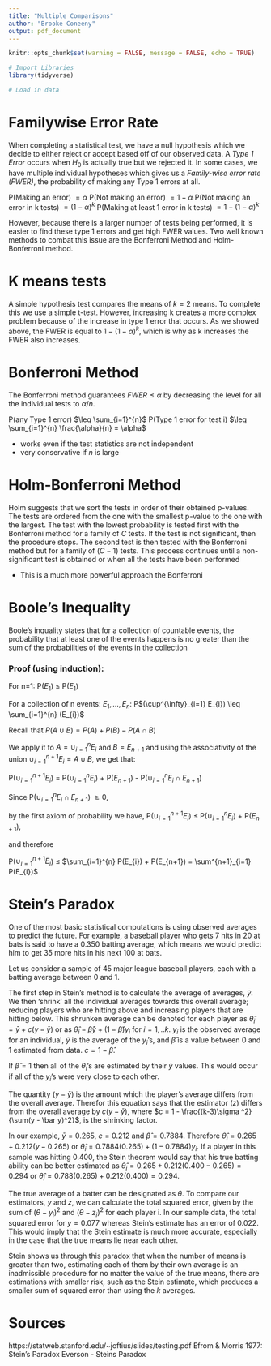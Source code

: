 ```yaml
---
title: "Multiple Comparisons"
author: "Brooke Coneeny"
output: pdf_document
---
```


```r
knitr::opts_chunk$set(warning = FALSE, message = FALSE, echo = TRUE) 
```

```r
# Import Libraries 
library(tidyverse)
```

```r
# Load in data 

```

# Familywise Error Rate 

When completing a statistical test, we have a null hypothesis which we decide to either reject or accept based off of our observed data. A $\textit{Type 1 Error}$ occurs when $H_{0}$ is actually true but we rejected it. In some cases, we have multiple individual hypotheses which gives us a $\textit{Family-wise error rate (FWER)}$, the probability of making any Type 1 errors at all.

P(Making an error) $= \alpha$
P(Not making an error) $= 1 - \alpha$
P(Not making an error in k tests) $= (1 - \alpha)^k$
P(Making at least 1 error in k tests) $= 1 - (1 - \alpha)^k$

However, because there is a larger number of tests being performed, it is easier to find these type 1 errors and get high FWER values. Two well known methods to combat this issue are the Bonferroni Method and Holm-Bonferroni method. 


# K means tests
A simple hypothesis test compares the means of $k = 2$ means. To complete this we use a simple t-test. However, increasing k creates a more complex problem because of the increase in type 1 error that occurs. As we showed above, the FWER is equal to $1 - (1 - \alpha)^k$, which is why as k increases the FWER also increases. 

# Bonferroni Method
The Bonferroni method guarantees $FWER \leq \alpha$ by decreasing the level for all the individual tests to $\alpha / n$.

P(any Type 1 error) $\leq \sum_{i=1}^{n}$ P(Type 1 error for test i) $\leq \sum_{i=1}^{n} \frac{\alpha}{n} = \alpha$

+ works even if the test statistics are not independent
+ very conservative if $\textit{n}$ is large 

# Holm-Bonferroni Method
Holm suggests that we sort the tests in order of their obtained p-values. The tests are ordered from the one with the smallest p-value to the one with the largest. The test with the lowest probability is tested first with the Bonferroni method for a family of $C$ tests. If the test is not significant, then the procedure stops. The second test is then tested with the Bonferroni method but for a family of $(C-1)$ tests. This process continues until a non-significant test is obtained or when all the tests have been performed

+ This is a much more powerful approach the Bonferroni

# Boole's Inequality 
Boole's inquality states that for a collection of countable events, the probability that at least one of the events happens is no greater than the sum of the probabilities of the events in the collection

### Proof (using induction):
For n=1:
P($E_1$) $\leq$ P($E_1$)

For a collection of n events: $E_{1}, ..., E_{n}$:
P$(\cup^{\infty}_{i=1} E_{i}) \leq \sum_{i=1}^{n} (E_{i})$

Recall that $P(A \cup B) = P(A) + P(B) - P(A \cap B)$

We apply it to $A = \cup_{i=1}^{n} E_{i}$ and $B = E_{n+1}$ and using the associativity of the union $\cup_{i=1}^{n+1} E_{i} = A \cup B$, we get that:

P($\cup^{n+1}_{i=1} E_{i}$) = P($\cup^{n}_{i=1} E_{i}$) + P($E_{n+1}$) - P($\cup^{n}_{i=1} E_{i} \cap E_{n+1}$)

Since P($\cup^{n}_{i=1} E_{i} \cap E_{n+1}$) $\ge 0$, 

by the first axiom of probability we have,
P($\cup^{n+1}_{i=1} E_{i}$) $\leq$ P($\cup^{n}_{i=1} E_{i}$) + P($E_{n+1}$),

and therefore

P($\cup^{n+1}_{i=1} E_{i}$) $\leq$ $\sum_{i=1}^{n} P(E_{i}) + P(E_{n+1}) = \sum^{n+1}_{i=1} P(E_{i})$

# Stein's Paradox
One of the most basic statistical computations is using observed averages to predict the future. For example, a baseball player who gets 7 hits in 20 at bats is said to have a 0.350 batting average, which means we would predict him to get 35 more hits in his next 100 at bats. 

Let us consider a sample of 45 major league baseball players, each with a batting average between 0 and 1. 

The first step in Stein's method is to calculate the average of averages, $\bar y$. We then 'shrink' all the individual averages towards this overall average; reducing players who are hitting above and increasing players that are hitting below. This shrunken average can be denoted for each player as $\hat\theta_i = \bar y + c(y-\bar y)$ or as $\hat\theta_i - \hat\beta \bar y + (1-\hat\beta)y_i$ for $i = 1,..k$. $y_i$ is the observed average for an individual, $\bar y$ is the average of the $y_i$'s, and $\hat \beta$ is a value between 0 and 1 estimated from data. $c = 1 - \hat \beta$. 

If $\hat \beta = 1$ then all of the $\theta_i$'s are estimated by their $\bar y$ values. This would occur if all of the $y_i$'s were very close to each other. 

The quantity $(y - \bar y)$ is the amount which the player's average differs from the overall average. Therefor this equation says that the estimator ($z$) differs from the overall average by $c(y - \bar y)$, where $c = 1 - \frac{(k-3)\sigma ^2}{\sum(y - \bar y)^2}$, is the shrinking factor. 

In our example, $\bar y = 0.265$, $c = 0.212$ and $\hat \beta = 0.7884$. Therefore $\hat\theta_i = 0.265 + 0.212(y - 0.265)$ or $\hat\theta_i = 0.7884(0.265) + (1-0.7884)y_i$. If a player in this sample was hitting 0.400, the Stein theorem would say that his true batting ability can be better estimated as $\hat\theta_i = 0.265 + 0.212(0.400 - 0.265) = 0.294$ or $\hat\theta_i = 0.788(0.265) + 0.212(0.400) = 0.294$. 

The true average of a batter can be designated as $\theta$. To compare our estimators, $y$ and $z$, we can calculate the total squared error, given by the sum of $(\theta - y_i)^2$ and $(\theta- z_i)^2$ for each player i. In our sample data, the total squared error for $y = 0.077$ whereas Stein's estimate has an error of $0.022$. This would imply that the Stein estimate is much more accurate, especially in the case that the true means lie near each other.  

Stein shows us through this paradox that when the number of means is greater than two, estimating each of them by their own average is an inadmissible procedure for no matter the value of the true means, there are estimations with smaller risk, such as the Stein estimate, which produces a smaller sum of squared error than using the $k$ averages. 

# Sources
https://statweb.stanford.edu/~joftius/slides/testing.pdf
Efrom & Morris 1977: Stein's Paradox 
Everson - Steins Paradox 